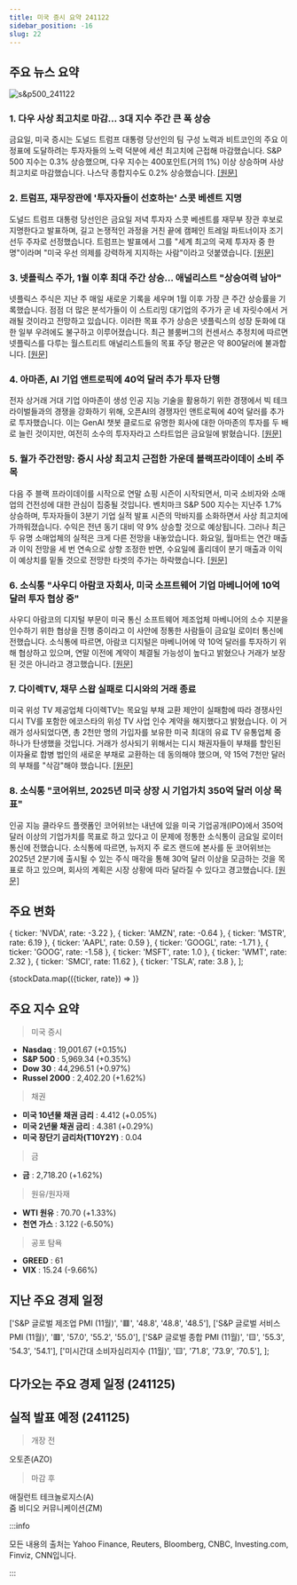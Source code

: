 ```yaml
---
title: 미국 증시 요약 241122
sidebar_position: -16
slug: 22
---
```


## 주요 뉴스 요약

![s&p500_241122](/map/241122.png)

### 1. **다우 사상 최고치로 마감... 3대 지수 주간 큰 폭 상승**

금요일, 미국 증시는 도널드 트럼프 대통령 당선인의 팀 구성 노력과 비트코인의 주요 이정표에 도달하려는 투자자들의 노력 덕분에 세션 최고치에 근접해 마감했습니다. S&P 500 지수는 0.3% 상승했으며, 다우 지수는 400포인트(거의 1%) 이상 상승하며 사상 최고치로 마감했습니다. 나스닥 종합지수도 0.2% 상승했습니다. [[원문]](https://finance.yahoo.com/news/live/stock-market-today-dow-closes-at-record-sp-500-nasdaq-rise-as-wall-street-notches-strong-weekly-gains-210023486.html)

### 2. **트럼프, 재무장관에 '투자자들이 선호하는' 스콧 베센트 지명**

도널드 트럼프 대통령 당선인은 금요일 저녁 투자자 스콧 베센트를 재무부 장관 후보로 지명한다고 발표하며, 길고 논쟁적인 과정을 거친 끝에 캠페인 트레일 파트너이자 조기 선두 주자로 선정했습니다. 트럼프는 발표에서 그를 "세계 최고의 국제 투자자 중 한 명"이라며 "미국 우선 의제를 강력하게 지지하는 사람"이라고 덧붙였습니다. [[원문]](https://finance.yahoo.com/news/trump-picks-scott-bessent-the-investor-favorite-for-treasury-secretary-000710469.html)

### 3. **넷플릭스 주가, 1월 이후 최대 주간 상승... 애널리스트 "상승여력 남아"**

넷플릭스 주식은 지난 주 매일 새로운 기록을 세우며 1월 이후 가장 큰 주간 상승률을 기록했습니다. 점점 더 많은 분석가들이 이 스트리밍 대기업의 주가가 곧 네 자릿수에서 거래될 것이라고 전망하고 있습니다. 이러한 목표 주가 상승은 넷플릭스의 성장 둔화에 대한 일부 우려에도 불구하고 이루어졌습니다. 최근 블룸버그의 컨센서스 추정치에 따르면 넷플릭스를 다루는 월스트리트 애널리스트들의 목표 주당 평균은 약 800달러에 불과합니다. [[원문]](https://finance.yahoo.com/news/netflix-stock-sees-biggest-weekly-gain-since-january--and-analysts-say-theres-more-room-to-run-210910624.html)

### 4. **아마존, AI 기업 앤트로픽에 40억 달러 추가 투자 단행**

전자 상거래 거대 기업 아마존이 생성 인공 지능 기술을 활용하기 위한 경쟁에서 빅 테크 라이벌들과의 경쟁을 강화하기 위해, 오픈AI의 경쟁자인 앤트로픽에 40억 달러를 추가로 투자했습니다. 이는 GenAI 챗봇 클로드로 유명한 회사에 대한 아마존의 투자를 두 배로 늘린 것이지만, 여전히 소수의 투자자라고 스타트업은 금요일에 밝혔습니다. [[원문]](https://www.reuters.com/technology/artificial-intelligence/anthropic-receives-4-billion-investment-amazon-makes-aws-official-cloud-provider-2024-11-22/)

### 5. **월가 주간전망: 증시 사상 최고치 근접한 가운데 블랙프라이데이 소비 주목**

다음 주 블랙 프라이데이를 시작으로 연말 쇼핑 시즌이 시작되면서, 미국 소비자와 소매업의 건전성에 대한 관심이 집중될 것입니다. 벤치마크 S&P 500 지수는 지난주 1.7% 상승하며, 투자자들이 3분기 기업 실적 발표 시즌의 막바지를 소화하면서 사상 최고치에 가까워졌습니다. 수익은 전년 동기 대비 약 9% 상승할 것으로 예상됩니다. 그러나 최근 두 유명 소매업체의 실적은 크게 다른 전망을 내놓았습니다. 화요일, 월마트는 연간 매출과 이익 전망을 세 번 연속으로 상향 조정한 반면, 수요일에 홀리데이 분기 매출과 이익이 예상치를 밑돌 것으로 전망한 타겟의 주가는 하락했습니다. [[원문]](https://www.reuters.com/markets/us/wall-st-week-ahead-black-friday-puts-consumer-spending-markets-glare-with-stocks-2024-11-22/)

### 6. **소식통 "사우디 아람코 자회사, 미국 소프트웨어 기업 마베니어에 10억 달러 투자 협상 중"**

사우디 아람코의 디지털 부문이 미국 통신 소프트웨어 제조업체 마베니어의 소수 지분을 인수하기 위한 협상을 진행 중이라고 이 사안에 정통한 사람들이 금요일 로이터 통신에 전했습니다. 소식통에 따르면, 아람코 디지털은 마베니어에 약 10억 달러를 투자하기 위해 협상하고 있으며, 연말 이전에 계약이 체결될 가능성이 높다고 밝혔으나 거래가 보장된 것은 아니라고 경고했습니다. [[원문]](https://www.reuters.com/world/middle-east/saudi-aramco-unit-talks-invest-1-billion-us-software-maker-mavenir-sources-say-2024-11-22/)

### 7. **다이렉TV, 채무 스왑 실패로 디시와의 거래 종료**

미국 위성 TV 제공업체 다이렉TV는 목요일 부채 교환 제안이 실패함에 따라 경쟁사인 디시 TV를 포함한 에코스타의 위성 TV 사업 인수 계약을 해지했다고 밝혔습니다. 이 거래가 성사되었다면, 총 2천만 명의 가입자를 보유한 미국 최대의 유료 TV 유통업체 중 하나가 탄생했을 것입니다. 거래가 성사되기 위해서는 디시 채권자들이 부채를 할인된 이자율로 합병 법인의 새로운 부채로 교환하는 데 동의해야 했으며, 약 15억 7천만 달러의 부채를 "삭감"해야 했습니다. [[원문]](https://www.reuters.com/business/media-telecom/directv-terminate-dish-deal-over-debt-swap-exchange-axios-reports-2024-11-22/)

### 8. **소식통 "코어위브, 2025년 미국 상장 시 기업가치 350억 달러 이상 목표"**

인공 지능 클라우드 플랫폼인 코어위브는 내년에 있을 미국 기업공개(IPO)에서 350억 달러 이상의 기업가치를 목표로 하고 있다고 이 문제에 정통한 소식통이 금요일 로이터 통신에 전했습니다. 소식통에 따르면, 뉴저지 주 로즈 랜드에 본사를 둔 코어위브는 2025년 2분기에 출시될 수 있는 주식 매각을 통해 30억 달러 이상을 모금하는 것을 목표로 하고 있으며, 회사의 계획은 시장 상황에 따라 달라질 수 있다고 경고했습니다. [[원문]](https://www.reuters.com/technology/artificial-intelligence/coreweave-targets-valuation-over-35-billion-2025-us-ipo-sources-say-2024-11-22/)

## 주요 변화

  { ticker: 'NVDA', rate: -3.22 },
  { ticker: 'AMZN', rate: -0.64 },
  { ticker: 'MSTR', rate: 6.19 },
  { ticker: 'AAPL', rate: 0.59 },
  { ticker: 'GOOGL', rate: -1.71 },
  { ticker: 'GOOG', rate: -1.58 },
  { ticker: 'MSFT', rate: 1.0 },
  { ticker: 'WMT', rate: 2.32 },
  { ticker: 'SMCI', rate: 11.62 },
  { ticker: 'TSLA', rate: 3.8 },
];

{stockData.map(({ticker, rate}) => <StockCardMini key={ticker} ticker={ticker} rate={rate}></StockCardMini>)}

## 주요 지수 요약

> 미국 증시

- **Nasdaq** : 19,001.67 (+0.15%)
- **S&P 500** : 5,969.34 (+0.35%)
- **Dow 30** : 44,296.51 (+0.97%)
- **Russel 2000** : 2,402.20 (+1.62%)

> 채권

- **미국 10년물 채권 금리** : 4.412 (+0.05%)
- **미국 2년물 채권 금리** : 4.381 (+0.29%)
- **미국 장단기 금리차(T10Y2Y)** : 0.04

> 금

- **금** : 2,718.20 (+1.62%)

> 원유/원자재

- **WTI 원유** : 70.70 (+1.33%)
- **천연 가스** : 3.122 (-6.50%)

> 공포 탐욕

- **GREED** : 61
- **VIX** : 15.24 (-9.66%)

## 지난 주요 경제 일정

  ['S&P 글로벌 제조업 PMI (11월)', '🟥', '48.8', '48.8', '48.5'],
  ['S&P 글로벌 서비스 PMI (11월)', '🟥', '57.0', '55.2', '55.0'],
  ['S&P 글로벌 종합 PMI (11월)', '🟨', '55.3', '54.3', '54.1'],
  ['미시간대 소비자심리지수 (11월)', '🟨', '71.8', '73.9', '70.5'],
];

<EconomicCalendar data={eventsData} />

## 다가오는 주요 경제 일정 (241125)


<EconomicCalendar data={nextEventsData} />

## 실적 발표 예정 (241125)

> 개장 전

오토존(AZO)

> 마감 후

애질런트 테크놀로지스(A)  
줌 비디오 커뮤니케이션(ZM)

:::info

모든 내용의 출처는 Yahoo Finance, Reuters, Bloomberg, CNBC, Investing.com, Finviz, CNN입니다.

:::
